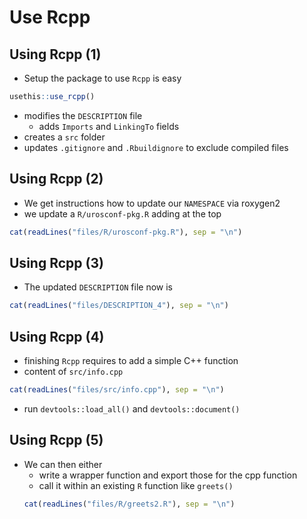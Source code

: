 # Use Rcpp
## Using Rcpp (1)
- Setup the package to use `Rcpp` is easy
```r
usethis::use_rcpp()
```

- modifies the `DESCRIPTION` file 
    * adds `Imports` and `LinkingTo` fields
- creates a `src` folder
- updates `.gitignore` and `.Rbuildignore` to exclude compiled files

## Using Rcpp (2)
- We get instructions how to update our `NAMESPACE` via roxygen2
- we update a `R/urosconf-pkg.R` adding at the top

```r
cat(readLines("files/R/urosconf-pkg.R"), sep = "\n")
```

## Using Rcpp (3)
- The updated `DESCRIPTION` file now is
```r
cat(readLines("files/DESCRIPTION_4"), sep = "\n")
```

## Using Rcpp (4)
- finishing `Rcpp` requires to add a simple C++ function
- content of `src/info.cpp`
```r
cat(readLines("files/src/info.cpp"), sep = "\n")
```
- run `devtools::load_all()` and `devtools::document()`

## Using Rcpp (5)
- We can then either
  - write a wrapper function and export those for the cpp function
  - call it within an existing `R` function like `greets()`
```r
cat(readLines("files/R/greets2.R"), sep = "\n")
```
